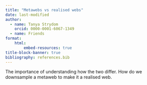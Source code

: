 ```yaml
---
title: "Metawebs vs realised webs"
date: last-modified
author:
  - name: Tanya Strydom
    orcid: 0000-0001-6067-1349
  - name: Friends
format:
    html:
        embed-resources: true
title-block-banner: true
bibliography: references.bib
---
```


The importance of understanding how the two differ. How do we downsample a metaweb to make it a realised web.